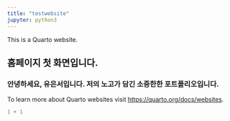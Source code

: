 ```yaml
---
title: "testwebsite"
jupyter: python3
---
```


This is a Quarto website.

## 홈페이지 첫 화면입니다.

### 안녕하세요, 유은서입니다. 저의 노고가 담긴 소중한한 포트폴리오입니다.


To learn more about Quarto websites visit <https://quarto.org/docs/websites>.

```python
1 + 1
```
